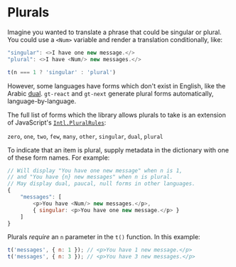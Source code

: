 # Plurals

Imagine you wanted to translate a phrase that could be singular or plural. You could use a `<Num>` variable and render a translation conditionally, like: 

```javascript
"singular": <>I have one new message.</>
"plural": <>I have <Num/> new messages.</>
```

```javascript
t(n === 1 ? 'singular' : 'plural')
```

However, some languages have forms which don't exist in English, like the Arabic [dual](https://en.wikipedia.org/wiki/Dual_(grammatical_number)).
`gt-react` and `gt-next` generate plural forms automatically, language-by-language.

The full list of forms which the library allows plurals to take is an extension of JavaScript's [`Intl.PluralRules`](https://developer.mozilla.org/en-US/docs/Web/JavaScript/Reference/Global_Objects/Intl/PluralRules): 

`zero`, `one`, `two`, `few`, `many`, `other`, `singular`, `dual`, `plural`

To indicate that an item is plural, supply metadata in the dictionary with one of these form names. For example:

```js
// Will display "You have one new message" when n is 1,
// and "You have {n} new messages" when n is plural.
// May display dual, paucal, null forms in other languages.
{  
    "messages": [
        <p>You have <Num/> new messages.</p>, 
        { singular: <p>You have one new message.</p> }
    ]
}
```

Plurals *require* an `n` parameter in the `t()` function. In this example:

```js
t('messages', { n: 1 }); // <p>You have 1 new message.</p>
t('messages', { n: 3 }); // <p>You have 3 new messages.</p>
```